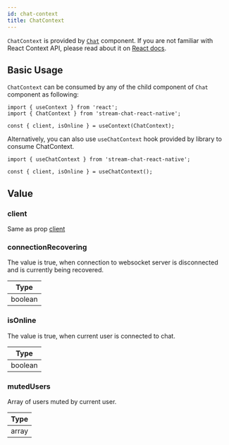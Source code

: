 ```yaml
---
id: chat-context
title: ChatContext
---
```


`ChatContext` is provided by [`Chat`](../core-components/chat) component. If you are not familiar with React Context API, please read about it on [React docs](https://reactjs.org/docs/context.html).

## Basic Usage

`ChatContext` can be consumed by any of the child  component of `Chat` component as following:

```tsx
import { useContext } from 'react';
import { ChatContext } from 'stream-chat-react-native';

const { client, isOnline } = useContext(ChatContext);
```

Alternatively, you can also use `useChatContext` hook provided by library to consume ChatContext.

```tsx
import { useChatContext } from 'stream-chat-react-native';

const { client, isOnline } = useChatContext();
```

## Value

### client

Same as prop [client](../core-components/chat#client)

### connectionRecovering

The value is true, when connection to websocket server is disconnected and is currently being recovered.

| Type |
| - |
| boolean |

### isOnline

The value is true, when current user is connected to chat.

| Type |
| - |
| boolean |

### mutedUsers

Array of users muted by current user.

| Type |
| - |
| array |

<!-- ### setActiveChannel -->
<!-- ### channel -->
